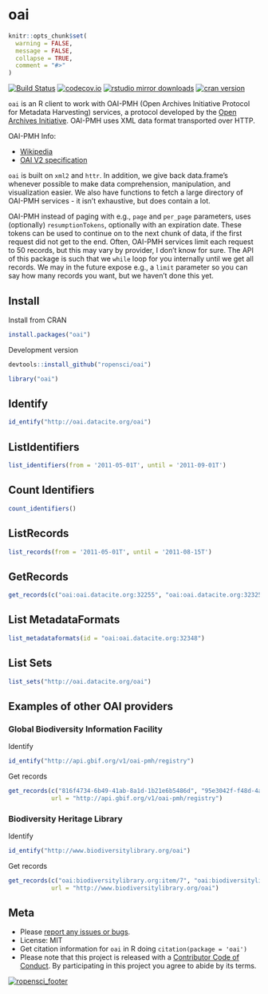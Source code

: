 oai
===

```r
knitr::opts_chunk$set(
  warning = FALSE,
  message = FALSE,
  collapse = TRUE,
  comment = "#>"
)
```

[![Build Status](https://travis-ci.org/ropensci/oai.svg?branch=master)](https://travis-ci.org/ropensci/oai)
[![codecov.io](http://codecov.io/github/ropensci/oai/coverage.svg?branch=master)](http://codecov.io/github/ropensci/oai?branch=master)
[![rstudio mirror downloads](http://cranlogs.r-pkg.org/badges/oai?color=2ED968)](https://github.com/metacran/cranlogs.app)
[![cran version](http://www.r-pkg.org/badges/version/oai)](http://cran.rstudio.com/web/packages/oai)

`oai` is an R client to work with OAI-PMH (Open Archives Initiative Protocol for Metadata Harvesting) services, a protocol developed by the [Open Archives Initiative](https://en.wikipedia.org/wiki/Open_Archives_Initiative). OAI-PMH uses XML data format transported over HTTP.

OAI-PMH Info:

* [Wikipedia](https://en.wikipedia.org/wiki/Open_Archives_Initiative_Protocol_for_Metadata_Harvesting)
* [OAI V2 specification](http://www.openarchives.org/OAI/openarchivesprotocol.html)

`oai` is built on `xml2` and `httr`. In addition, we give back data.frame's whenever possible to make data comprehension, manipulation, and visualization easier. We also have functions to fetch a large directory of OAI-PMH services - it isn't exhaustive, but does contain a lot.

OAI-PMH instead of paging with e.g., `page` and `per_page` parameters, uses (optionally) `resumptionTokens`, optionally with an expiration date. These tokens can be used to continue on to the next chunk of data, if the first request did not get to the end. Often, OAI-PMH services limit each request to 50 records, but this may vary by provider, I don't know for sure. The API of this package is such that we `while` loop for you internally until we get all records. We may in the future expose e.g., a `limit` parameter so you can say how many records you want, but we haven't done this yet.

## Install

Install from CRAN

```r
install.packages("oai")
```

Development version

```r
devtools::install_github("ropensci/oai")
```

```r
library("oai")
```

## Identify

```r
id_entify("http://oai.datacite.org/oai")
```

## ListIdentifiers

```r
list_identifiers(from = '2011-05-01T', until = '2011-09-01T')
```

## Count Identifiers

```r
count_identifiers()
```

## ListRecords

```r
list_records(from = '2011-05-01T', until = '2011-08-15T')
```

## GetRecords

```r
get_records(c("oai:oai.datacite.org:32255", "oai:oai.datacite.org:32325"))
```

## List MetadataFormats

```r
list_metadataformats(id = "oai:oai.datacite.org:32348")
```

## List Sets

```r
list_sets("http://oai.datacite.org/oai")
```

## Examples of other OAI providers

### Global Biodiversity Information Facility

Identify

```r
id_entify("http://api.gbif.org/v1/oai-pmh/registry")
```

Get records

```r
get_records(c("816f4734-6b49-41ab-8a1d-1b21e6b5486d", "95e3042f-f48d-4a04-8251-f755bebeced6"),
            url = "http://api.gbif.org/v1/oai-pmh/registry")
```

### Biodiversity Heritage Library

Identify

```r
id_entify("http://www.biodiversitylibrary.org/oai")
```

Get records

```r
get_records(c("oai:biodiversitylibrary.org:item/7", "oai:biodiversitylibrary.org:item/9"),
            url = "http://www.biodiversitylibrary.org/oai")
```


## Meta

* Please [report any issues or bugs](https://github.com/ropensci/oai/issues).
* License: MIT
* Get citation information for `oai` in R doing `citation(package = 'oai')`
* Please note that this project is released with a [Contributor Code of Conduct](CONDUCT.md). By participating in this project you agree to abide by its terms.

[![ropensci_footer](http://ropensci.org/public_images/github_footer.png)](http://ropensci.org)
